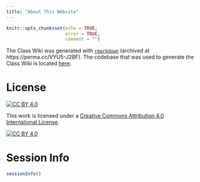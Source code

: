 ```yaml
---
title: "About This Website"
---
```


```r
knitr::opts_chunk$set(echo = TRUE,
                      error = TRUE,
                      comment = "")
```

The Class Wiki was generated with [`rmarkdown`](https://bookdown.org/yihui/rmarkdown/rmarkdown-site.html) (archived at https://perma.cc/VYU5-J2BF).
The codebase that was used to generate the Class Wiki is located [here](https://github.com/isaactpetersen/psy-2301-2023-spring).

# License

[![CC BY 4.0][cc-by-shield]][cc-by]

This work is licensed under a
[Creative Commons Attribution 4.0 International License][cc-by].

[![CC BY 4.0][cc-by-image]][cc-by]

[cc-by]: https://creativecommons.org/licenses/by/4.0/
[cc-by-image]: https://i.creativecommons.org/l/by/4.0/88x31.png
[cc-by-shield]: https://img.shields.io/badge/License-CC%20BY%204.0-lightgrey.svg

# Session Info

```r
sessionInfo()
```
